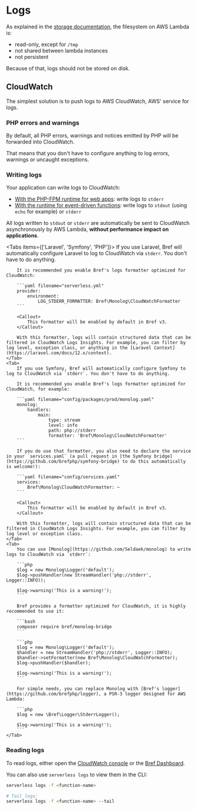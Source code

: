 
<NextSeo description="Learn how to write and read PHP logs on AWS Lambda using Bref." />

# Logs

As explained in the [storage documentation](./storage.mdx), the filesystem on AWS Lambda is:

- read-only, except for `/tmp`
- not shared between lambda instances
- not persistent

Because of that, logs should not be stored on disk.

## CloudWatch

The simplest solution is to push logs to AWS CloudWatch, AWS' service for logs.

### PHP errors and warnings

By default, all PHP errors, warnings and notices emitted by PHP will be forwarded into CloudWatch.

That means that you don't have to configure anything to log errors, warnings or uncaught exceptions.

### Writing logs

Your application can write logs to CloudWatch:

- [With the PHP-FPM runtime for web apps](../runtimes/fpm-runtime.mdx): write logs to `stderr`
- [With the runtime for event-driven functions](../runtimes/function.mdx): write logs to `stdout` (using `echo` for example) or `stderr`

All logs written to `stdout` or `stderr` are automatically be sent to CloudWatch asynchronously by AWS Lambda, **without performance impact on applications**.

<Tabs items={['Laravel', 'Symfony', 'PHP']}>
    <Tab>
        If you use Laravel, Bref will automatically configure Laravel to log to CloudWatch via `stderr`. You don't have to do anything.

        It is recommended you enable Bref's logs formatter optimized for CloudWatch:

        ```yaml filename="serverless.yml"
        provider:
            environment:
                LOG_STDERR_FORMATTER: Bref\Monolog\CloudWatchFormatter
        ```

        <Callout>
            This formatter will be enabled by default in Bref v3.
        </Callout>

        With this formatter, logs will contain structured data that can be filtered in CloudWatch Logs Insights. For example, you can filter by log level, exception class, or anything in the [Laravel Context](https://laravel.com/docs/12.x/context).
    </Tab>
    <Tab>
        If you use Symfony, Bref will automatically configure Symfony to log to CloudWatch via `stderr`. You don't have to do anything.

        It is recommended you enable Bref's logs formatter optimized for CloudWatch, for example:

        ```yaml filename="config/packages/prod/monolog.yaml"
        monolog:
            handlers:
                main:
                    type: stream
                    level: info
                    path: php://stderr
                    formatter: 'Bref\Monolog\CloudWatchFormatter'
        ```

        If you do use that formatter, you also need to declare the service in your `services.yaml` (a pull request in [the Symfony bridge](https://github.com/brefphp/symfony-bridge) to do this automatically is welcome!):

        ```yaml filename="config/services.yaml"
        services:
            Bref\Monolog\CloudWatchFormatter: ~
        ```

        <Callout>
            This formatter will be enabled by default in Bref v3.
        </Callout>

        With this formatter, logs will contain structured data that can be filtered in CloudWatch Logs Insights. For example, you can filter by log level or exception class.
    </Tab>
    <Tab>
        You can use [Monolog](https://github.com/Seldaek/monolog) to write logs to CloudWatch via `stderr`:

        ```php
        $log = new Monolog\Logger('default');
        $log->pushHandler(new StreamHandler('php://stderr', Logger::INFO));

        $log->warning('This is a warning!');
        ```

        Bref provides a formatter optimized for CloudWatch, it is highly recommended to use it:

        ```bash
        composer require bref/monolog-bridge
        ```

        ```php
        $log = new Monolog\Logger('default');
        $handler = new StreamHandler('php://stderr', Logger::INFO);
        $handler->setFormatter(new Bref\Monolog\CloudWatchFormatter);
        $log->pushHandler($handler);

        $log->warning('This is a warning!');
        ```

        For simple needs, you can replace Monolog with [Bref's logger](https://github.com/brefphp/logger), a PSR-3 logger designed for AWS Lambda:

        ```php
        $log = new \Bref\Logger\StderrLogger();

        $log->warning('This is a warning!');
        ```
    </Tab>
</Tabs>

### Reading logs

To read logs, either open the [CloudWatch console](https://console.aws.amazon.com/cloudwatch/home#logs:) or the [Bref Dashboard](https://dashboard.bref.sh/?ref=bref).

You can also use `serverless logs` to view them in the CLI:

```bash
serverless logs -f <function-name>

# Tail logs:
serverless logs -f <function-name> --tail
```
